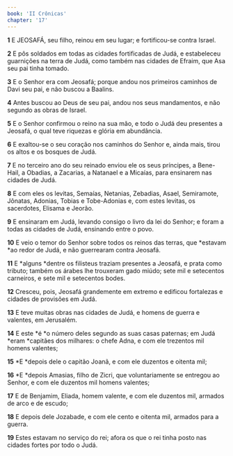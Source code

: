 ```yaml
---
book: 'II Crônicas'
chapter: '17'
---
```


**1** E JEOSAFÁ, seu filho, reinou em seu lugar; e fortificou-se contra Israel.

**2** E pôs soldados em todas as cidades fortificadas de Judá, e estabeleceu guarnições na terra de Judá, como também nas cidades de Efraim, que Asa seu pai tinha tomado.

**3** E o Senhor era com Jeosafá; porque andou nos primeiros caminhos de Davi seu pai, e não buscou a Baalins.

**4** Antes buscou ao Deus de seu pai, andou nos seus mandamentos, e não segundo as obras de Israel.

**5** E o Senhor confirmou o reino na sua mão, e todo o Judá deu presentes a Jeosafá, o qual teve riquezas e glória em abundância.

**6** E exaltou-se o seu coração nos caminhos do Senhor e, ainda mais, tirou os altos e os bosques de Judá.

**7** E no terceiro ano do seu reinado enviou ele os seus príncipes, a Bene-Hail, a Obadias, a Zacarias, a Natanael e a Micaías, para ensinarem nas cidades de Judá.

**8** E com eles os levitas, Semaías, Netanias, Zebadias, Asael, Semiramote, Jônatas, Adonias, Tobias e Tobe-Adonias e, com estes levitas, os sacerdotes, Elisama e Jeorão.

**9** E ensinaram em Judá, levando consigo o livro da lei do Senhor; e foram a todas as cidades de Judá, ensinando entre o povo.

**10** E veio o temor do Senhor sobre todos os reinos das terras, que *estavam *ao redor de Judá, e não guerrearam contra Jeosafá.

**11** E *alguns *dentre os filisteus traziam presentes a Jeosafá, e prata como tributo; também os árabes lhe trouxeram gado miúdo; sete mil e setecentos carneiros, e sete mil e setecentos bodes.

**12** Cresceu, pois, Jeosafá grandemente em extremo e edificou fortalezas e cidades de provisões em Judá.

**13** E teve muitas obras nas cidades de Judá, e homens de guerra e valentes, em Jerusalém.

**14** E este *é *o número deles segundo as suas casas paternas; em Judá *eram *capitães dos milhares: o chefe Adna, e com ele trezentos mil homens valentes;

**15** *E *depois dele o capitão Joanã, e com ele duzentos e oitenta mil;

**16** *E *depois Amasias, filho de Zicri, que voluntariamente se entregou ao Senhor, e com ele duzentos mil homens valentes;

**17** E de Benjamim, Eliada, homem valente, e com ele duzentos mil, armados de arco e de escudo;

**18** E depois dele Jozabade, e com ele cento e oitenta mil, armados para a guerra.

**19** Estes estavam no serviço do rei; afora os que o rei tinha posto nas cidades fortes por todo o Judá.
